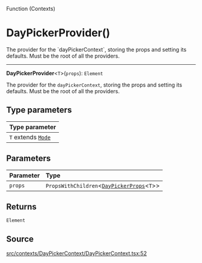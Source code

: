 <SectionTitle>Function (Contexts)</SectionTitle>

# DayPickerProvider()

<Description>
The provider for the `dayPickerContext`, storing the props and setting its
defaults. Must be the root of all the providers.
</Description>

---

<a id="undefined" name="undefined"></a>

<SignatureMemberIdentifier>**DayPickerProvider**\<`T`\>(`props`): `Element`</SignatureMemberIdentifier>

The provider for the `dayPickerContext`, storing the props and setting its
defaults. Must be the root of all the providers.

## Type parameters

| Type parameter |
| :------ |
| `T` extends [`Mode`](/api/next/type-aliases/Mode.md) |

## Parameters

| Parameter | Type |
| :------ | :------ |
| `props` | `PropsWithChildren`\<[`DayPickerProps`](/api/next/type-aliases/DayPickerProps.md)\<`T`\>\> |

## Returns

`Element`

## Source

[src/contexts/DayPickerContext/DayPickerContext.tsx:52](https://github.com/gpbl/react-day-picker/blob/next/src/contexts/DayPickerContext/DayPickerContext.tsx#L52)
